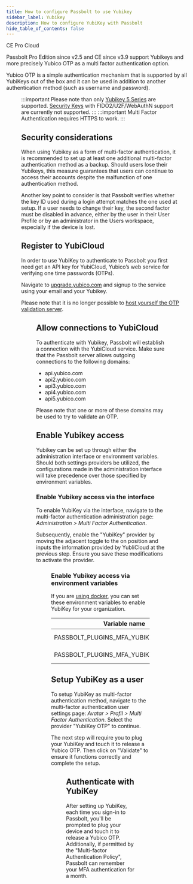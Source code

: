 ```yaml
---
title: How to configure Passbolt to use Yubikey
sidebar_label: Yubikey
description: How to configure YubiKey with Passbolt
hide_table_of_contents: false
---
```



<div style={{display: "flex", gap: "1rem"}}>
  <Chips link="https://www.passbolt.com/ce/docker" isUnderMainTitle={true}>CE</Chips>
  <Chips link="https://www.passbolt.com/pricing/pro" isUnderMainTitle={true}>Pro</Chips>
  <Chips link="https://www.passbolt.com/pricing/cloud" isUnderMainTitle={true}>Cloud</Chips>
</div>

Passbolt Pro Edition since v2.5 and CE since v3.9 support Yubikeys and more precisely Yubico OTP as a multi factor authentication option.

Yubico OTP is a simple authentication mechanism that is supported by all YubiKeys out of the box and it can be used in addition to another authentication method (such as username and password).

<Figure
  src="/img/help/2018/11/mfa-yubikey-login.jpg"
  alt="Using a Yubikey at login"
  caption="fig. Using a Yubikey at login"
/>

:::important
Please note than only [Yubikey 5 Series](https://www.yubico.com/products/yubikey-5-overview/) are supported. [Security Keys](https://www.yubico.com/products/security-key/) with FIDO2/U2F/WebAuthN support are currently not supported.
:::
:::important
Multi Factor Authentication requires HTTPS to work.
:::

## Security considerations

When using Yubikey as a form of multi-factor authentication, it is recommended to set up at least one additional multi-factor authentication method as a backup. Should users lose their Yubikeys, this measure guarantees that users can continue to access their accounts despite the malfunction of one authentication method.

Another key point to consider is that Passbolt verifies whether the key ID used during a login attempt matches the one used at setup. If a user needs to change their key, the second factor must be disabled in advance, either by the user in their User Profile or by an administrator in the Users workspace, especially if the device is lost.

## Register to YubiCloud

In order to use YubiKey to authenticate to Passbolt you first need get an API key for YubiCloud, Yubico’s web service for verifying one time passwords (OTPs).

Navigate to [upgrade.yubico.com](https://upgrade.yubico.com/getapikey) and signup to the service using your email and your Yubikey.

Please note that it is no longer possible to [host yourself the OTP validation server](https://support.yubico.com/hc/en-us/articles/360021227000-YK-VAL-YK-KSM-and-YubiHSM-1-End-of-Life).

<Figure
  src="/img/help/2018/11/mfa-yubikey-admin.png"
  alt="Signup to YubiCloud"
  caption="fig. Signup to YubiCloud"
/>

## Allow connections to YubiCloud

To authenticate with Yubikey, Passbolt will establish a connection with the YubiCloud service. Make sure that the Passbolt server allows outgoing connections to the following domains:

- api.yubico.com
- api2.yubico.com
- api3.yubico.com
- api4.yubico.com
- api5.yubico.com

Please note that one or more of these domains may be used to try to validate an OTP.

## Enable Yubikey access

Yubikey can be set up through either the administration interface or environment variables. Should both settings providers be utilized, the configurations made in the administration interface will take precedence over those specified by environment variables.

### Enable Yubikey access via the interface

To enable YubiKey via the interface, navigate to the multi-factor authentication administration page: *Administration > Multi Factor Authentication*.

Subsequently, enable the "YubiKey" provider by moving the adjacent toggle to the on position and inputs the information provided by YubliCloud at the previous step. Ensure you save these modifications to activate the provider.

<Figure
  src="/img/help/2025/04/AD_mfa_org_settings_yubikey.png"
  alt="Enable YubiKey in administration settings"
  caption="fig. Enable YubiKey in administration settings"
/>

### Enable Yubikey access via environment variables

If you are [using docker](/hosting/install/ce/docker/), you can set these environment variables to enable YubiKey for your organization.

| Variable name | Description | Type |
| --- | --- | --- |
| PASSBOLT_PLUGINS_MFA_YUBIKEY_SECRETKEY | YubiCloud secret key | string |
| PASSBOLT_PLUGINS_MFA_YUBIKEY_CLIENTID | YubiCloud client id | integer |

## Setup YubiKey as a user

To setup YubiKey as multi-factor authentication method, navigate to the multi-factor authentication user settings page: *Avatar > Profil > Multi Factor Authentication*. Select the provider "YubiKey OTP" to continue.

The next step will require you to plug your YubiKey and touch it to release a Yubico OTP. Then click on "Validate" to ensure it functions correctly and complete the setup.

<Figure
  src="/img/help/2025/04/yubikey-passbolt-user-setup.png"
  alt="Register your Yubikey"
  caption="fig. Register your Yubikey"
/>

## Authenticate with YubiKey

After setting up YubiKey, each time you sign-in to Passbolt, you'll be prompted to plug your device and touch it to release a Yubico OTP. Additionally, if permitted by the "Multi-factor Authentication Policy", Passbolt can remember your MFA authentication for a month.

<Figure
  src="/img/help/2025/04/yubikey-passbolt-user-authenticate.png"
  alt="Authenticate with YubiKey"
  caption="fig. Authenticate with YubiKey"
/>
